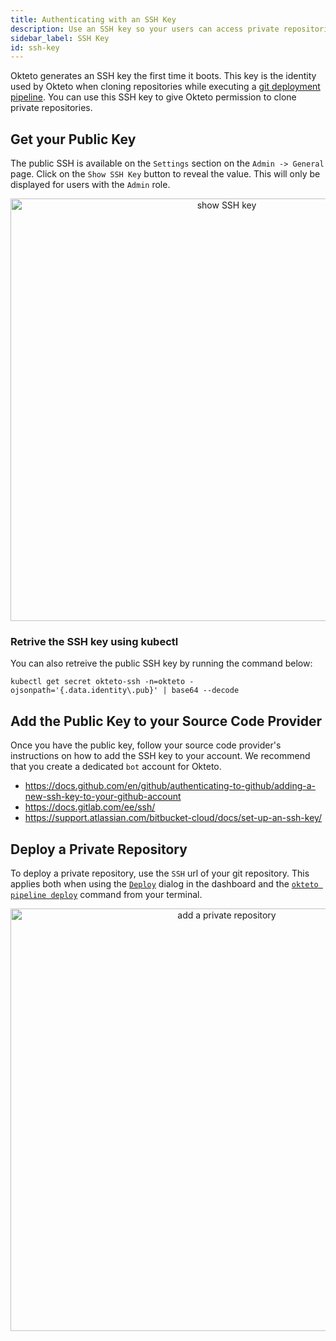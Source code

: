 ```yaml
---
title: Authenticating with an SSH Key
description: Use an SSH key so your users can access private repositories in their development environments
sidebar_label: SSH Key
id: ssh-key
---
```



Okteto generates an SSH key the first time it boots. This key is the identity used by Okteto when cloning repositories while executing a [git deployment pipeline](/docs/cloud/deploy-from-git/). You can use this SSH key to give Okteto permission to clone private repositories.

## Get your Public Key <TiersList tiers="Scale Enterprise" />

The public SSH is available on the `Settings` section on the `Admin -> General` page. Click on the `Show SSH Key` button to reveal the value. This will only be displayed for users with the `Admin` role.

<p align="center"><Image src="/docs/administration/private-repositories/images/private-repository-ssh-key.png" alt="show SSH key" width="676" /></p>

### Retrive the SSH key using kubectl <TiersList tiers="Self-hosted" />

You can also retreive the public SSH key by running the command below:

```console
kubectl get secret okteto-ssh -n=okteto -ojsonpath='{.data.identity\.pub}' | base64 --decode
```

## Add the Public Key to your Source Code Provider
Once you have the public key, follow your source code provider's instructions on how to add the SSH key to your account. We recommend that you create a dedicated `bot` account for Okteto.

- https://docs.github.com/en/github/authenticating-to-github/adding-a-new-ssh-key-to-your-github-account
- https://docs.gitlab.com/ee/ssh/
- https://support.atlassian.com/bitbucket-cloud/docs/set-up-an-ssh-key/

## Deploy a Private Repository <TiersList tiers="Scale Enterprise" />

To deploy a private repository, use the `SSH` url of your git repository. This applies both when using the [`Deploy`](/docs/cloud/deploy-from-git) dialog in the dashboard and the [`okteto pipeline deploy`](/docs/reference/cli#deploy) command from your terminal.

<p align="center"><Image src="/docs/enterprise/administration/private-repositories/images/private-repository.png" alt="add a private repository" width="676" /></p>